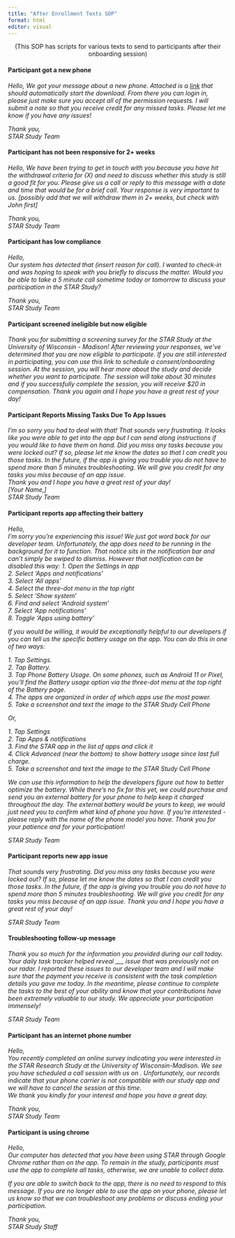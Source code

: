 ```yaml
---
title: "After Enrollment Texts SOP"
format: html
editor: visual
---
```


<center>(This SOP has scripts for various texts to send to participants after their onboarding session)</center>   

#### Participant got a new phone  
*Hello,*
*We got your message about a new phone. Attached is a [*link*](https://star.achess.wisc.edu/apps/android/latest.apk) that should automatically start the download. From there you can login in, please just make sure you accept all of the permission requests. I will submit a note so that you receive credit for any missed tasks. Please let me know if you have any issues!*  

*Thank you,*  
*STAR Study Team*  


#### Participant has not been responsive for 2+ weeks  
*Hello,*
*We have been trying to get in touch with you because you have hit the withdrawal criteria for (X) and need to discuss whether this study is still a good fit for you. Please give us a call or reply to this message with a date and time that would be for a brief call. Your response is very important to us. [possibly add that we will withdraw them in 2+ weeks, but check with John first]*  

*Thank you,*  
*STAR Study Team*  

#### Participant has low compliance  
*Hello,*  
*Our system has detected that (insert reason for call). I wanted to check-in and was hoping to speak with you briefly to discuss the matter. Would you be able to take a 5 minute call sometime today or tomorrow to discuss your participation in the STAR Study?*  

*Thank you,*  
*STAR Study Team*  

#### Participant screened ineligible but now eligible  
*Thank you for submitting a screening survey for the STAR Study at the University of Wisconsin - Madison! After reviewing your responses, we've determined that you are now eligible to participate. If you are still interested in participating, you can use this link to schedule a consent/onboarding session. At the session, you will hear more about the study and decide whether you want to participate. The session will take about 30 minutes and if you successfully complete the session, you will receive $20 in compensation. Thank you again and I hope you have a great rest of your day!*  

#### Participant Reports Missing Tasks Due To App Issues  
*I'm so sorry you had to deal with that! That sounds very frustrating. It looks like you were able to get into the app but I can send along instructions if you would like to have them on hand. Did you miss any tasks because you were locked out? If so, please let me know the dates so that I can credit you those tasks. In the future, if the app is giving you trouble you do not have to spend more than 5 minutes troubleshooting. We will give you credit for any tasks you miss because of an app issue.*  
*Thank you and I hope you have a great rest of your day!*  
*[Your Name,]*  
*STAR Study Team*  

#### Participant reports app affecting their battery  
*Hello,*  
*I'm sorry you're experiencing this issue! We just got word back for our developer team. Unfortunately, the app does need to be running in the background for it to function. That notice sits in the notification bar and can't simply be swiped to dismiss. However that notification can be disabled this way:* 
*1. Open the Settings in app*  
*2. Select 'Apps and notifications'*  
*3. Select 'All apps'*  
*4. Select the three-dot menu in the top right*  
*5. Select 'Show system'*  
*6. Find and select 'Android system'*  
*7. Select 'App notifications'*  
*8. Toggle 'Apps using battery'*  

*If you would be willing, it would be exceptionally helpful to our developers if you can tell us the specific battery usage on the app. You can do this in one of two ways:*  

*1. Tap Settings.*  
*2. Tap Battery.*  
*3. Tap Phone Battery Usage. On some phones, such as Android 11 or Pixel, you'll find the Battery usage option via the three-dot menu at the top right of the Battery page.*  
*4. The apps are organized in order of which apps use the most power.*  
*5. Take a screenshot and text the image to the STAR Study Cell Phone*  

*Or,*

*1. Tap Settings*  
*2. Tap Apps & notifications*  
*3. Find the STAR app in the list of apps and click it*  
*4. Click Advanced (near the bottom) to show battery usage since last full charge.*  
*5. Take a screenshot and text the image to the STAR Study Cell Phone*  

*We can use this information to help the developers figure out how to better optimize the battery. While there's no fix for this yet, we could purchase and send you an external battery for your phone to help keep it charged throughout the day. The external battery would be yours to keep, we would just need you to confirm what kind of phone you have. If you're interested - please reply with the name of the phone model you have. Thank you for your patience and for your participation!*  

*STAR Study Team*

#### Participant reports new app issue
*That sounds very frustrating. <Ask Questions to Troubleshoot Issue> Did you miss any tasks because you were locked out? If so, please let me know the dates so that I can credit you those tasks. In the future, if the app is giving you trouble you do not have to spend more than 5 minutes troubleshooting. We will give you credit for any tasks you miss because of an app issue. Thank you and I hope you have a great rest of your day!*  

*STAR Study Team*  

#### Troubleshooting follow-up message  
*Thank you so much for the information you provided during our call today. Your daily task tracker helped reveal ___ issue that was previously not on our radar. I reported these issues to our developer team and I will make sure that the payment you receive is consistent with the task completion details you gave me today. In the meantime, please continue to complete the tasks to the best of your ability and know that your contributions have been extremely valuable to our study. We appreciate your participation immensely!*    

*STAR Study Team*  

#### Participant has an internet phone number  
*Hello,*  
*You recently completed an online survey indicating you were interested in the STAR Research Study at the University of Wisconsin-Madison. We see you have scheduled a call session with us on <insert date and time>. Unfortunately, our records indicate that your phone carrier is not compatible with our study app and we will have to cancel the session at this time.*  
*We thank you kindly for your interest and hope you have a great day.*  

*Thank you,*  
*STAR Study Team*  

#### Participant is using chrome 
*Hello,*  
*Our computer has detected that you have been using STAR through Google Chrome rather than on the app. To remain in the study, participants must use the app to complete all tasks, otherwise, we are unable to collect data.*  

*If you are able to switch back to the app, there is no need to respond to this message. If you are no longer able to use the app on your phone, please let us know so that we can troubleshoot any problems or discuss ending your participation.*  

*Thank you,*  
*STAR Study Staff*







